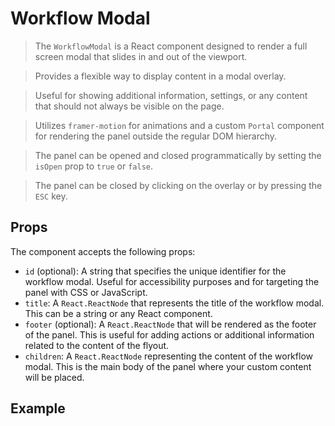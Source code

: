 
<Meta of={WorkflowModalStories} />

# Workflow Modal

> The `WorkflowModal` is a React component designed to render a full screen modal that slides in and out of the viewport.

> Provides a flexible way to display content in a modal overlay.

> Useful for showing additional information, settings, or any content that should not always be visible on the page.

> Utilizes `framer-motion` for animations and a custom `Portal` component for rendering the panel outside the regular DOM hierarchy.

> The panel can be opened and closed programmatically by setting the `isOpen` prop to `true` or `false`.

> The panel can be closed by clicking on the overlay or by pressing the `ESC` key.

<Canvas of={WorkflowModalStories.Default} />

## Props

The component accepts the following props:

- `id` (optional): A string that specifies the unique identifier for the workflow modal. Useful for accessibility purposes and for targeting the panel with CSS or JavaScript.
- `title`: A `React.ReactNode` that represents the title of the workflow modal. This can be a string or any React component.
- `footer` (optional): A `React.ReactNode` that will be rendered as the footer of the panel. This is useful for adding actions or additional information related to the content of the flyout.
- `children`: A `React.ReactNode` representing the content of the workflow modal. This is the main body of the panel where your custom content will be placed.

## Example

```jsx
import React, { useState } from 'react';
import { WorkflowModal } from 'sds-ui';

const MyComponent = () => {
  const [isOpen, setIsOpen] = useState(false);

  return (
    <>
      <button onClick={() => setIsOpen(true)}>Open Panel</button>
      <WorkflowModal id="my-flyout-panel" title="My Panel Title" isOpen={isOpen} onClose={() => setIsOpen(false)}>
        <p>This is the content of my workflow modal.</p>
      </WorkflowModal>
    </>
  );
};
```

